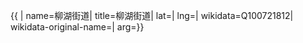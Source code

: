 {{ {{{1|PRC admin/showdata}}}|
name=柳湖街道|
title=柳湖街道|
lat=|
lng=|
wikidata=Q100721812|
wikidata-original-name=|
arg={{{arg|}}}}}